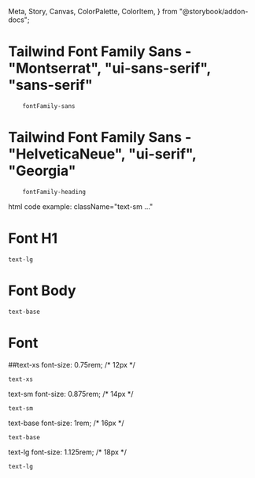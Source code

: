   Meta,
  Story,
  Canvas,
  ColorPalette,
  ColorItem,
} from "@storybook/addon-docs";

<Meta title="DK/Foundation/Typography/Font" />

# Tailwind Font Family Sans - "Montserrat", "ui-sans-serif", "sans-serif"

		fontFamily-sans

# Tailwind Font Family Sans - "HelveticaNeue", "ui-serif", "Georgia"
		fontFamily-heading

html code example: className="text-sm ..."

# Font H1

	text-lg

# Font Body

	text-base

# Font

##text-xs	font-size: 0.75rem; /* 12px */

	text-xs

text-sm	font-size: 0.875rem; /* 14px */

	text-sm
	
text-base	font-size: 1rem; /* 16px */

	text-base

text-lg	font-size: 1.125rem; /* 18px */

	text-lg

